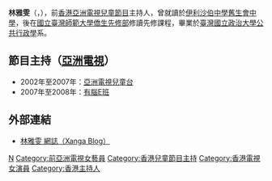 {{Unreferenced|time=2014-03-02T07:20:36+00:00}}
{{藝人
| 姓名     = 林雅雯
| 類型     = 節目主持
| 圖片     = 
| 圖片尺寸 = 
| 圖片簡介 = 
| 英文名   = Vivian Lam
| 羅馬拼音 = Lam Nga Man
| 綽號     = 雅雯仔
| 出生日期 = {{birth_date_and_age|1992|11|5}}
| 出生地點 = {{BHKG}}
| 語言 = [[粵語|粵語]]、[[英語|英語]]、[[國語|國語]]
| 職業 = 兒童節目主持人
| 教育程度 = [[臺灣|臺灣]][[國立政治大學|國立政治大學]][[公共行政學|公共行政學]]系
| 母校 = [[伊利沙伯中學舊生會中學|伊利沙伯中學舊生會中學]]
| 獎項     = 
}}

'''林雅雯'''（{{lang-en|Vivian Lam Nga Man}}，{{bd|1992年|11月5日|catIdx=L林}}），前[[香港|香港]][[亞洲電視|亞洲電視]][[兒童節目|兒童節目]]主持人，曾就讀於[[伊利沙伯中學舊生會中學|伊利沙伯中學舊生會中學]]，後在[https://web.archive.org/web/20060715125046/http://www.nups.edu.tw/ 國立臺灣師範大學僑生先修部]修讀先修課程，畢業於[[臺灣|臺灣]][[國立政治大學|國立政治大學]][[公共行政學|公共行政學]]系。

==節目主持（[[亞洲電視|亞洲電視]]）==
*2002年至2007年：[[亞洲電視兒童台|亞洲電視兒童台]]
*2007年至2008年：[[有腦E班|有腦E班]]

==外部連結==
*[http://www.xanga.com/vivian_115  林雅雯 網誌（Xanga Blog）] {{Wayback|url=http://www.xanga.com/vivian_115 |date=20070227034709 }}
{{HK-enter-bio-stub}}
[[Category:林姓|N]]
[[Category:前亞洲電視女藝員|Category:前亞洲電視女藝員]]
[[Category:香港兒童節目主持|Category:香港兒童節目主持]]
[[Category:香港電視女演員|Category:香港電視女演員]]
[[Category:香港主持人|Category:香港主持人]]